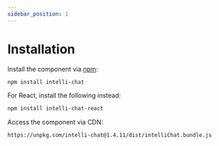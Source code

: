 ```yaml
---
sidebar_position: 1
---
```


# Installation

Install the component via [npm](https://www.npmjs.com/):

```bash
npm install intelli-chat
```

For React, install the following instead: <br />

```bash
npm install intelli-chat-react
```

Access the component via CDN:

```
https://unpkg.com/intelli-chat@1.4.11/dist/intelliChat.bundle.js
```
